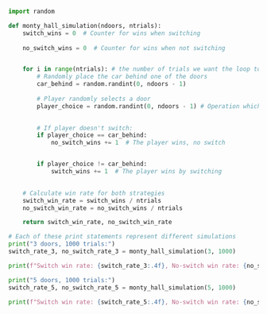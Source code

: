```python
import random

def monty_hall_simulation(ndoors, ntrials):
    switch_wins = 0  # Counter for wins when switching
    
    no_switch_wins = 0  # Counter for wins when not switching


    for i in range(ntrials): # the number of trials we want the loop to run
        # Randomly place the car behind one of the doors
        car_behind = random.randint(0, ndoors - 1)
        
        # Player randomly selects a door
        player_choice = random.randint(0, ndoors - 1) # Operation which counts the number of doors
        

        # If player doesn't switch:
        if player_choice == car_behind:
            no_switch_wins += 1  # The player wins, no switch


        if player_choice != car_behind:
            switch_wins += 1  # The player wins by switching
    

    # Calculate win rate for both strategies 
    switch_win_rate = switch_wins / ntrials
    no_switch_win_rate = no_switch_wins / ntrials

    return switch_win_rate, no_switch_win_rate

# Each of these print statements represent different simulations
print("3 doors, 1000 trials:")
switch_rate_3, no_switch_rate_3 = monty_hall_simulation(3, 1000)

print(f"Switch win rate: {switch_rate_3:.4f}, No-switch win rate: {no_switch_rate_3:.4f}")

print("5 doors, 1000 trials:")
switch_rate_5, no_switch_rate_5 = monty_hall_simulation(5, 1000)

print(f"Switch win rate: {switch_rate_5:.4f}, No-switch win rate: {no_switch_rate_5:.4f}")

```